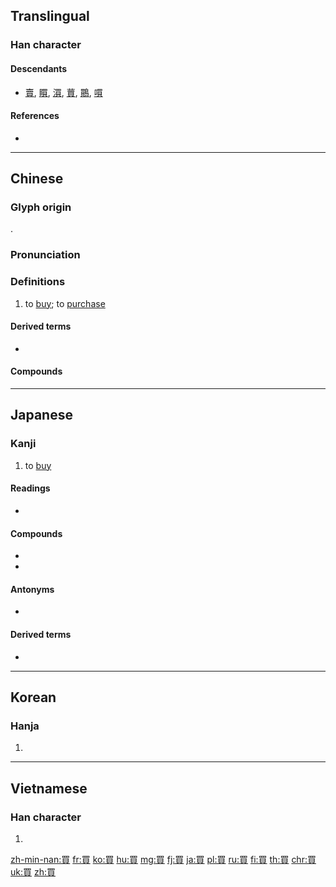 {{character info/new}}
{{also|买}}
==Translingual==

===Han character===
{{Han char|rn=154|rad=貝|as=05|sn=12|four=60806|canj=WLBUC|ids=⿱罒貝}}

====Descendants====
* [[賣]], [[䁲]], [[㵋]], [[蕒]], [[鷶]], [[嘪]]

====References====
* {{Han ref|kx=1206.210|dkj=36708|dj=1669.090|hdz=63633.070|uh=8CB7|ud=36023|bh=B652|bd=46674}}

----

==Chinese==
{{zh-forms|s=买}}

===Glyph origin===
{{Han etym}}
{{Han compound|网|貝|t1=net|t2=money cowrie|ls=ic}}.

===Pronunciation===
{{zh-pron
|m=mǎi
|c=maai5
|h=pfs=mâi
|mn=mái/bé/bóe
|mn_note=mái - literary, bé/bóe - vernacular
|mn-t=bhoi2
|w=3ma
|mc=y
|oc=y
|ma=y
|cat=v
}}

===Definitions===
{{zh-hanzi}}

# to [[buy]]; to [[purchase]]
#: {{zh-x|我 買 了 輛 新 車。|I '''bought''' a new car.}}

====Derived terms====
* {{zh-l|賣|to sell}}

====Compounds====
{{zh-der|買辦|買不到|買不了|買不起|買不著|買單|買櫝還珠|買方|買關節|買好|買好兒|買價|買價兒|買進|買空賣空|買賣|買賣婚姻|買賣人|買面子|買通|買賬|買主|買醉|買家|大買家|做買賣|千萬買鄰|千金買笑|千金買骨|博士買驢|和買|問天買卦|回買|均買均賣|好買賣|季雅買鄰|小本買賣|小買賣|投機買賣|拉買賣|招兵買馬|招軍買馬|採買|撲買|支遁買山|收買|朱買臣|炒買|照價收買|牙買加|現買現賣|私房買賣|科買|置買|苦買賣|要買|買上告下|買人事|買休|買休賣休|買俏金|買卦|買取|買名|買告|買命錢|買嘴|買囑|買妻恥樵|買官|買官鬻爵|買定|買客|買山|買市|買帳|買得|買快|買手|買撲|買放|買斷|買春|買書|買服|買服錢|買東西|買樂|買水|買求|買爵|買牛賣劍|買物栽贓|買物歷|買票|買空倉|買笑|買笑追歡|買臉|買臣覆水|買臣負薪|買舟|買船|買菜|買菜求益|買虛|買賣三兒|買賣人口|買賣場|買賣業|買賣經|買賦|買路錢|買轉|買進對沖|買鄰|買閒錢|買陳貨|買青苗|買頭|買馬招軍|買骨|賣刀買牛|賣刀買犢|賣劍買牛|賣空買空|賣買|賤買貴賣|購買|購買力|迎歡買俏|追歡買笑|過路買賣|邀買人心|鄭人買履|鋪買|難買難賣|馬店買豬}}

{{zh-cat|Beginning}}

----

==Japanese==

===Kanji===
{{ja-kanji|grade=2|rs=貝05}}

# to [[buy]]

====Readings====
* {{ja-readings|goon=[[め]] (me) {{non-joyo-reading}}|kanon=[[ばい]] (bai)|kun=[[かう]] (kau)}}

====Compounds====
* {{ja-r|買収|ばいしゅう}}
* {{ja-r|買い物|かいもの}}

====Antonyms====
* {{l|ja|売}}

====Derived terms====
* {{ja-r|買う|かう}}

----

==Korean==

===Hanja===
{{ko-hanja|hangeul=매|eumhun=|rv=mae|mr=mae|y=may}}

# {{defn|lang=ko|sort=貝05}}

----

==Vietnamese==

===Han character===
{{vi-hantu|[[mãi]], [[mạy]], [[mảy]], [[mấy]], [[mới]], [[mái]], [[mải]], [[với]]|rs=貝05}}

# {{defn|lang=vi|sort=貝05}}

[[zh-min-nan:買]]
[[fr:買]]
[[ko:買]]
[[hu:買]]
[[mg:買]]
[[fj:買]]
[[ja:買]]
[[pl:買]]
[[ru:買]]
[[fi:買]]
[[th:買]]
[[chr:買]]
[[uk:買]]
[[zh:買]]